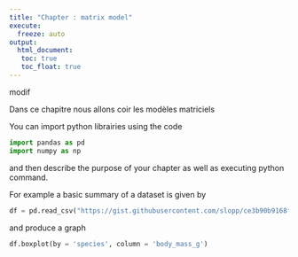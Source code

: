 ```yaml
---
title: "Chapter : matrix model"
execute: 
  freeze: auto
output: 
  html_document:
   toc: true
   toc_float: true
---
```

modif

Dans ce chapitre nous allons coir les modèles matriciels

You can import python librairies using the code

```python
import pandas as pd
import numpy as np
```


and then describe the purpose of your chapter as well as executing python command.


For example a basic summary of a dataset is given by 

```python
df = pd.read_csv("https://gist.githubusercontent.com/slopp/ce3b90b9168f2f921784de84fa445651/raw/4ecf3041f0ed4913e7c230758733948bc561f434/penguins.csv")
```

and produce a graph

```python
df.boxplot(by = 'species', column = 'body_mass_g')  
```


